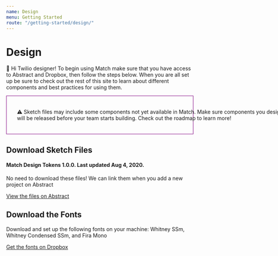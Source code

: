 ```yaml
---
name: Design
menu: Getting Started
route: "/getting-started/design/"
---
```


# Design

👋 Hi Twilio designer! To begin using Match make sure that you have access to
Abstract and Dropbox, then follow the steps below. When you are all set up be
sure to check out the rest of this site to learn about different components
and best practices for using them.

<div style="border:solid 1px purple; padding: 20px 28px;">
  <p style="width: 750px">
    ⚠️ Sketch files may include some components not yet available in Match. Make
    sure components you design with will be released before your team starts
    building. Check out the roadmap to learn more!
  </p>
</div>

## Download Sketch Files

#### Match Design Tokens 1.0.0. Last updated Aug 4, 2020.

No need to download these files! We can link them when you add a new project on Abstract

[View the files on Abstract](https://share.goabstract.com/809de7bc-aa98-4313-bd81-120490b00113)

## Download the Fonts

Download and set up the following fonts on your machine: Whitney SSm, Whitney Condensed SSm, and Fira Mono

[Get the fonts on Dropbox](https://www.dropbox.com/sh/v1nxg5oyzpgnuzj/AACWL_IKM0yCGMB0B6zYKMSsa?dl=0)
